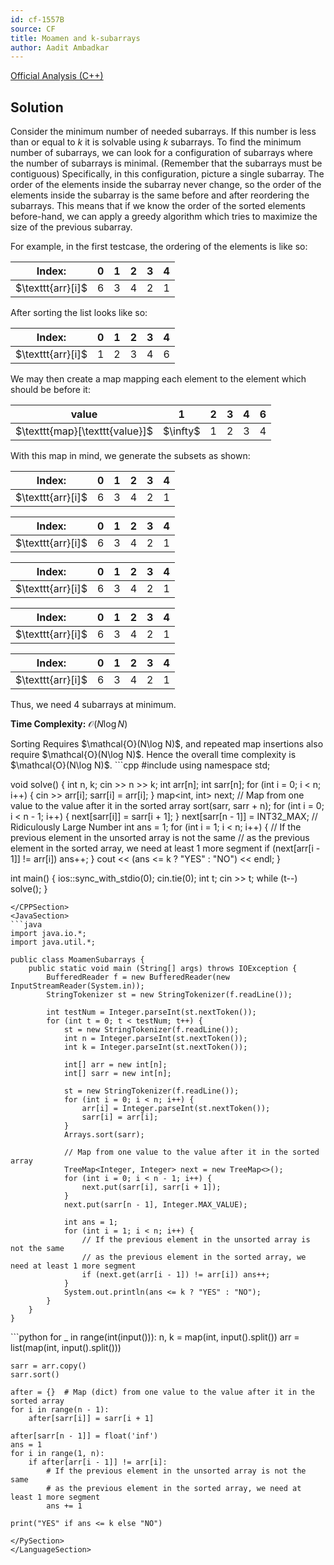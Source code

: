 ```yaml
---
id: cf-1557B
source: CF
title: Moamen and k-subarrays
author: Aadit Ambadkar
---
```


[Official Analysis (C++)](https://codeforces.com/blog/entry/93703)

## Solution

Consider the minimum number of needed subarrays. If this number is less than or equal to $k$ it is solvable using $k$ subarrays.
To find the minimum number of subarrays, we can look for a configuration of subarrays where the number of subarrays is minimal. (Remember that the subarrays must be contiguous)
Specifically, in this configuration, picture a single subarray. The order of the elements inside the subarray never change, so the order of the elements inside the subarray is the same before and after reordering the subarrays.
This means that if we know the order of the sorted elements before-hand, we can apply a greedy algorithm which tries to maximize the size of the previous subarray.

For example, in the first testcase, the ordering of the elements is like so:

<center>
<table>
	<tbody>
		<tr>
			<th>Index:</th>
			<th>0</th>
			<th>1</th>
			<th>2</th>
			<th>3</th>
			<th>4</th>
		</tr>
	</tbody>
	<tbody>
		<tr>
			<td>$\texttt{arr}[i]$</td>
			<td>6</td>
			<td>3</td>
			<td>4</td>
			<td>2</td>
			<td>1</td>
		</tr>
	</tbody>
</table>
</center>

After sorting the list looks like so:

<center>
<table>
	<tbody>
		<tr>
			<th>Index:</th>
			<th>0</th>
			<th>1</th>
			<th>2</th>
			<th>3</th>
			<th>4</th>
		</tr>
	</tbody>
	<tbody>
		<tr>
			<td>$\texttt{arr}[i]$</td>
			<td>1</td>
			<td>2</td>
			<td>3</td>
			<td>4</td>
			<td>6</td>
		</tr>
	</tbody>
</table>
</center>

We may then create a map mapping each element to the element which should be before it:

<center>
<table>
	<tbody>
		<tr>
			<th>value</th>
			<th>1</th>
			<th>2</th>
			<th>3</th>
			<th>4</th>
			<th>6</th>
		</tr>
	</tbody>
	<tbody>
		<tr>
			<td>$\texttt{map}[\texttt{value}]$</td>
			<td>$\infty$</td>
			<td>1</td>
			<td>2</td>
			<td>3</td>
			<td>4</td>
		</tr>
	</tbody>
</table>
</center>

With this map in mind, we generate the subsets as shown:

<center>
<table>
	<tbody>
		<tr>
			<th>Index:</th>
			<th className="bg-yellow-100 dark:bg-yellow-800">0</th>
			<th>1</th>
			<th>2</th>
			<th>3</th>
			<th>4</th>
		</tr>
	</tbody>
	<tbody>
		<tr>
			<td>$\texttt{arr}[i]$</td>
			<td>6</td>
			<td>3</td>
			<td>4</td>
			<td>2</td>
			<td>1</td>
		</tr>
	</tbody>
</table>
</center>

<center>
<table>
	<tbody>
		<tr>
			<th>Index:</th>
			<th className="bg-yellow-100 dark:bg-yellow-800">0</th>
			<th className="bg-green-100 dark:bg-green-800">1</th>
			<th>2</th>
			<th>3</th>
			<th>4</th>
		</tr>
	</tbody>
	<tbody>
		<tr>
			<td>$\texttt{arr}[i]$</td>
			<td>6</td>
			<td>3</td>
			<td>4</td>
			<td>2</td>
			<td>1</td>
		</tr>
	</tbody>
</table>
</center>

<center>
<table>
	<tbody>
		<tr>
			<th>Index:</th>
			<th className="bg-yellow-100 dark:bg-yellow-800">0</th>
			<th className="bg-green-100 dark:bg-green-800">1</th>
			<th className="bg-green-100 dark:bg-green-800">2</th>
			<th>3</th>
			<th>4</th>
		</tr>
	</tbody>
	<tbody>
		<tr>
			<td>$\texttt{arr}[i]$</td>
			<td>6</td>
			<td>3</td>
			<td>4</td>
			<td>2</td>
			<td>1</td>
		</tr>
	</tbody>
</table>
</center>

<center>
<table>
	<tbody>
		<tr>
			<th>Index:</th>
			<th className="bg-yellow-100 dark:bg-yellow-800">0</th>
			<th className="bg-green-100 dark:bg-green-800">1</th>
			<th className="bg-green-100 dark:bg-green-800">2</th>
			<th className="bg-red-100 dark:bg-red-800">3</th>
			<th>4</th>
		</tr>
	</tbody>
	<tbody>
		<tr>
			<td>$\texttt{arr}[i]$</td>
			<td>6</td>
			<td>3</td>
			<td>4</td>
			<td>2</td>
			<td>1</td>
		</tr>
	</tbody>
</table>
</center>

<center>
<table>
	<tbody>
		<tr>
			<th>Index:</th>
			<th className="bg-yellow-100 dark:bg-yellow-800">0</th>
			<th className="bg-green-100 dark:bg-green-800">1</th>
			<th className="bg-green-100 dark:bg-green-800">2</th>
			<th className="bg-red-100 dark:bg-red-800">3</th>
			<th className="bg-blue-100 dark:bg-blue-800">4</th>
		</tr>
	</tbody>
	<tbody>
		<tr>
			<td>$\texttt{arr}[i]$</td>
			<td>6</td>
			<td>3</td>
			<td>4</td>
			<td>2</td>
			<td>1</td>
		</tr>
	</tbody>
</table>
</center>

Thus, we need 4 subarrays at minimum.

**Time Complexity:** $\mathcal{O}(N\log N)$

<Spoiler title="Time Complexity Proof">
Sorting Requires $\mathcal{O}(N\log N)$, and repeated map insertions also require $\mathcal{O}(N\log N)$. Hence the overall time complexity is $\mathcal{O}(N\log N)$.
</Spoiler>
	
<LanguageSection>
<CPPSection>
```cpp
#include <bits/stdc++.h>
using namespace std;
 
void solve() {
	int n, k; cin >> n >> k;
	int arr[n];
	int sarr[n];
	for (int i = 0; i < n; i++) {
		cin >> arr[i];
		sarr[i] = arr[i];
	}
	map<int, int> next;  // Map from one value to the value after it in the sorted array
	sort(sarr, sarr + n);
	for (int i = 0; i < n - 1; i++) {
		next[sarr[i]] = sarr[i + 1];
	}
	next[sarr[n - 1]] = INT32_MAX;  // Ridiculously Large Number
	int ans = 1;
	for (int i = 1; i < n; i++) {
		// If the previous element in the unsorted array is not the same 
		// as the previous element in the sorted array, we need at least 1 more segment
		if (next[arr[i - 1]] != arr[i]) ans++; 
	}
	cout << (ans <= k ? "YES" : "NO") << endl;
}
 
int main() {
	ios::sync_with_stdio(0); 
	cin.tie(0);
	int t; 
	cin >> t; 
	while (t--) solve();
}
```
</CPPSection>
<JavaSection>
```java
import java.io.*;
import java.util.*;

public class MoamenSubarrays {
	public static void main (String[] args) throws IOException {
		BufferedReader f = new BufferedReader(new InputStreamReader(System.in));
		StringTokenizer st = new StringTokenizer(f.readLine());
	
		int testNum = Integer.parseInt(st.nextToken());
		for (int t = 0; t < testNum; t++) {
			st = new StringTokenizer(f.readLine());
			int n = Integer.parseInt(st.nextToken());
			int k = Integer.parseInt(st.nextToken());
			
			int[] arr = new int[n];
			int[] sarr = new int[n];
	
			st = new StringTokenizer(f.readLine());
			for (int i = 0; i < n; i++) {
				arr[i] = Integer.parseInt(st.nextToken());
				sarr[i] = arr[i];
			}
			Arrays.sort(sarr);
	
			// Map from one value to the value after it in the sorted array
			TreeMap<Integer, Integer> next = new TreeMap<>(); 
			for (int i = 0; i < n - 1; i++) {
				next.put(sarr[i], sarr[i + 1]);
			}
			next.put(sarr[n - 1], Integer.MAX_VALUE);
								       
			int ans = 1;
			for (int i = 1; i < n; i++) {
				// If the previous element in the unsorted array is not the same 
				// as the previous element in the sorted array, we need at least 1 more segment
				if (next.get(arr[i - 1]) != arr[i]) ans++;
			}
			System.out.println(ans <= k ? "YES" : "NO");
		}
	}
}

```
</JavaSection>
	
<PySection>
```python
for _ in range(int(input())):
	n, k = map(int, input().split())
	arr = list(map(int, input().split()))

	sarr = arr.copy()
	sarr.sort()
	
	after = {}  # Map (dict) from one value to the value after it in the sorted array
	for i in range(n - 1):
		after[sarr[i]] = sarr[i + 1]
	
	after[sarr[n - 1]] = float('inf')
	ans = 1
	for i in range(1, n):
		if after[arr[i - 1]] != arr[i]:
			# If the previous element in the unsorted array is not the same 
			# as the previous element in the sorted array, we need at least 1 more segment
			ans += 1

	print("YES" if ans <= k else "NO")
```
</PySection>
</LanguageSection>
